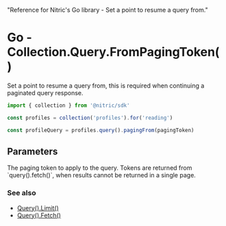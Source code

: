   "Reference for Nitric's Go library - Set a point to resume a query from."

# Go - Collection.Query.FromPagingToken()

Set a point to resume a query from, this is required when continuing a paginated query response.

```javascript
import { collection } from '@nitric/sdk'

const profiles = collection('profiles').for('reading')

const profileQuery = profiles.query().pagingFrom(pagingToken)
```

## Parameters

<Properties>
  <Property name="pagingToken" required type="interface{}">
    The paging token to apply to the query. Tokens are returned from
    `query().fetch()`, when results cannot be returned in a single page.
  </Property>
</Properties>

### See also

- [Query().Limit()](./collection-query-limit)
- [Query().Fetch()](./collection-query-where)
